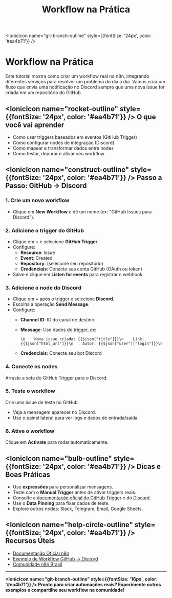 ﻿---
title: Workflow na Prática
sidebar_position: 2
description: Crie um workflow real integrando GitHub e Discord
keywords: [n8n, workflow, tutorial, github, discord, integração]
---

<IonicIcon name="git-branch-outline" style={{fontSize: '24px', color: '#ea4b71'}} />

# Workflow na Prática

Este tutorial mostra como criar um workflow real no n8n, integrando diferentes serviços para resolver um problema do dia a dia. Vamos criar um fluxo que envia uma notificação no Discord sempre que uma nova issue for criada em um repositório do GitHub.

## <IonicIcon name="rocket-outline" style={{fontSize: '24px', color: '#ea4b71'}} /> O que você vai aprender

- Como usar triggers baseados em eventos (GitHub Trigger)
- Como configurar nodes de integração (Discord)
- Como mapear e transformar dados entre nodes
- Como testar, depurar e ativar seu workflow

## <IonicIcon name="construct-outline" style={{fontSize: '24px', color: '#ea4b71'}} /> Passo a Passo: GitHub → Discord

### 1. Crie um novo workflow

- Clique em **New Workflow** e dê um nome (ex: "GitHub Issues para Discord").

### 2. Adicione o trigger do GitHub

- Clique em **+** e selecione **GitHub Trigger**.
- Configure:
  - **Resource**: Issue
  - **Event**: Created
  - **Repository**: (selecione seu repositório)
  - **Credenciais**: Conecte sua conta GitHub (OAuth ou token)
- Salve e clique em **Listen for events** para registrar o webhook.

### 3. Adicione o node do Discord

- Clique em **+** após o trigger e selecione **Discord**.
- Escolha a operação **Send Message**.
- Configure:
  - **Channel ID**: ID do canal de destino
  - **Message**: Use dados do trigger, ex:

    ```\n    Nova issue criada: {{$json["title"]}}\n    Link: {{$json["html_url"]}}\n    Autor: {{$json["user"]["login"]}}\n    ```

  - **Credenciais**: Conecte seu bot Discord

### 4. Conecte os nodes

Arraste a seta do GitHub Trigger para o Discord.

### 5. Teste o workflow

Crie uma issue de teste no GitHub.

- Veja a mensagem aparecer no Discord.
- Use o painel lateral para ver logs e dados de entrada/saída.

### 6. Ative o workflow

Clique em **Activate** para rodar automaticamente.

## <IonicIcon name="bulb-outline" style={{fontSize: '24px', color: '#ea4b71'}} /> Dicas e Boas Práticas

- Use **expressões** para personalizar mensagens.
- Teste com o **Manual Trigger** antes de ativar triggers reais.
- Consulte a [documentação oficial do GitHub Trigger](https://docs.n8n.io/integrations/builtin/app-nodes/github/) e do [Discord](https://docs.n8n.io/integrations/builtin/app-nodes/discord/).
- Use o **Data Pinning** para fixar dados de teste.
- Explore outros nodes: Slack, Telegram, Email, Google Sheets.

## <IonicIcon name="help-circle-outline" style={{fontSize: '24px', color: '#ea4b71'}} /> Recursos Úteis

- [Documentação Oficial n8n](https://docs.n8n.io/)
- [Exemplo de Workflow GitHub → Discord](https://n8n.io/workflows/1342)
- [Comunidade n8n Brasil](https://discord.gg/n8nbrasil)

---

**<IonicIcon name="git-branch-outline" style={{fontSize: '16px', color: '#ea4b71'}} /> Pronto para criar automações reais? Experimente outros exemplos e compartilhe seu workflow na comunidade!**
